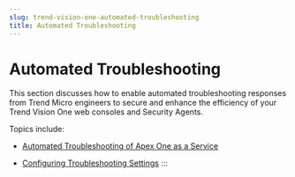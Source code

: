 ```yaml
---
slug: trend-vision-one-automated-troubleshooting
title: Automated Troubleshooting
---
```

# Automated Troubleshooting

This section discusses how to enable automated troubleshooting responses from Trend Micro engineers to secure and enhance the efficiency of your Trend Vision One web consoles and Security Agents.

Topics include:

- [Automated Troubleshooting of Apex One as a Service](auto-troubleshooting-apex-saas.mdx)

- [Configuring Troubleshooting Settings](config-troubleshootings.mdx)
:::
